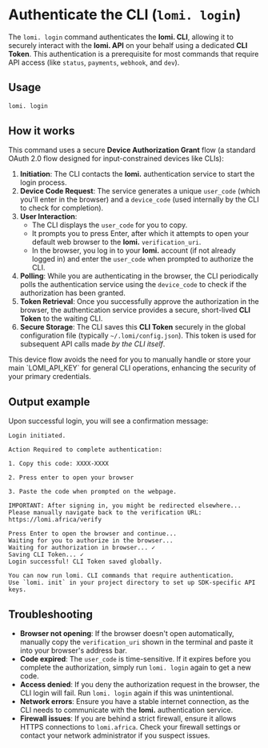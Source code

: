 
# **Authenticate the CLI (`lomi. login`)**

The `lomi. login` command authenticates the **lomi. CLI**, allowing it to securely interact with the **lomi. API** on your behalf using a dedicated **CLI Token**. This authentication is a prerequisite for most commands that require API access (like `status`, `payments`, `webhook`, and `dev`).

## **Usage**

```bash filename="Terminal"
lomi. login
```

## **How it works**

This command uses a secure **Device Authorization Grant** flow (a standard OAuth 2.0 flow designed for input-constrained devices like CLIs):

1.  **Initiation**: The CLI contacts the **lomi.** authentication service to start the login process.
2.  **Device Code Request**: The service generates a unique `user_code` (which you'll enter in the browser) and a `device_code` (used internally by the CLI to check for completion).
3.  **User Interaction**:
    *   The CLI displays the `user_code` for you to copy.
    *   It prompts you to press Enter, after which it attempts to open your default web browser to the **lomi.** `verification_uri`.
    *   In the browser, you log in to your **lomi.** account (if not already logged in) and enter the `user_code` when prompted to authorize the CLI.
4.  **Polling**: While you are authenticating in the browser, the CLI periodically polls the authentication service using the `device_code` to check if the authorization has been granted.
5.  **Token Retrieval**: Once you successfully approve the authorization in the browser, the authentication service provides a secure, short-lived **CLI Token** to the waiting CLI.
6.  **Secure Storage**: The CLI saves this **CLI Token** securely in the global configuration file (typically `~/.lomi/config.json`). This token is used for subsequent API calls made *by the CLI itself*.

<Callout type="info" emoji="💡" title="Security Benefit">
  This device flow avoids the need for you to manually handle or store your main `LOMI_API_KEY` for general CLI operations, enhancing the security of your primary credentials.
</Callout>

## **Output example**

Upon successful login, you will see a confirmation message:

```text filename="Terminal output example"
Login initiated.

Action Required to complete authentication:

1. Copy this code: XXXX-XXXX

2. Press enter to open your browser

3. Paste the code when prompted on the webpage.

IMPORTANT: After signing in, you might be redirected elsewhere...
Please manually navigate back to the verification URL: https://lomi.africa/verify

Press Enter to open the browser and continue...
Waiting for you to authorize in the browser...
Waiting for authorization in browser... ✓
Saving CLI Token... ✓
Login successful! CLI Token saved globally.

You can now run lomi. CLI commands that require authentication.
Use `lomi. init` in your project directory to set up SDK-specific API keys.
```

## **Troubleshooting**

-   **Browser not opening**: If the browser doesn't open automatically, manually copy the `verification_uri` shown in the terminal and paste it into your browser's address bar.
-   **Code expired**: The `user_code` is time-sensitive. If it expires before you complete the authorization, simply run `lomi. login` again to get a new code.
-   **Access denied**: If you deny the authorization request in the browser, the CLI login will fail. Run `lomi. login` again if this was unintentional.
-   **Network errors**: Ensure you have a stable internet connection, as the CLI needs to communicate with the **lomi.** authentication service.
-   **Firewall issues**: If you are behind a strict firewall, ensure it allows HTTPS connections to `lomi.africa`. Check your firewall settings or contact your network administrator if you suspect issues. 